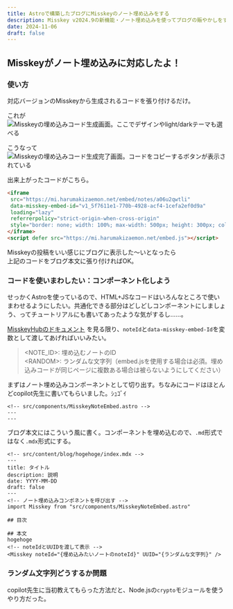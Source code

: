 ```yaml
---
title: Astroで構築したブログにMisskeyのノート埋め込みをする
description: Misskey v2024.9の新機能・ノート埋め込みを使ってブログの賑やかしをする
date: 2024-11-06
draft: false
---
```


## Misskeyがノート埋め込みに対応したよ！
### 使い方
対応バージョンのMisskeyから生成されるコードを張り付けるだけ。

これが
![Misskeyの埋め込みコード生成画面。ここでデザインやlight/darkテーマも選べる](./misskeyEmbedcapture01.png)

こうなって
![Misskeyの埋め込みコード生成完了画面。コードをコピーするボタンが表示されている](./misskeyEmbedcapture02.png)

出来上がったコードがこちら。
```html
<iframe
 src="https://mi.harumakizaemon.net/embed/notes/a06u2qwtli" 
 data-misskey-embed-id="v1_5f7611e1-770b-4928-acf4-1cefa2ef0d9a" 
 loading="lazy" 
 referrerpolicy="strict-origin-when-cross-origin" 
 style="border: none; width: 100%; max-width: 500px; height: 300px; color-scheme: light dark;">
</iframe>
<script defer src="https://mi.harumakizaemon.net/embed.js"></script>
```

Misskeyの投稿をいい感じにブログに表示した～いとなったら  
上記のコードをブログ本文に張り付ければOK。


### コードを使いまわしたい：コンポーネント化しよう
せっかくAstroを使っているので、HTML+JSなコードはいろんなところで使いまわせるようにしたい。共通化できる部分はどしどしコンポーネントにしましょう、ってチュートリアルにも書いてあったような気がするし……。

[MisskeyHubのドキュメント](https://misskey-hub.net/ja/docs/for-users/features/embed/) を見る限り、`noteId`と`data-misskey-embed-Id`を変数として渡してあげればいいみたい。  
> \<NOTE_ID\>: 埋め込むノートのID  
> \<RANDOM\>: ランダムな文字列（embed.jsを使用する場合は必須。埋め込みコードが同じページに複数ある場合は被らないようにしてください）


まずはノート埋め込みコンポーネントとして切り出す。ちなみにコードはほとんどcopilot先生に書いてもらいました。ｼｭｺﾞｲ

```astro
<!-- src/components/MisskeyNoteEmbed.astro -->
---
---

```

ブログ本文にはこういう風に書く。コンポーネントを埋め込むので、`.md`形式ではなく`.mdx`形式にする。

```astro
<!-- src/content/blog/hogehoge/index.mdx -->
---
title: タイトル
description: 説明
date: YYYY-MM-DD
draft: false
---
<!-- ノート埋め込みコンポネントを呼び出す -->
import Misskey from "src/components/MisskeyNoteEmbed.astro"

## 目次

## 本文
hogehoge
<!-- noteIdとUUIDを渡して表示 -->
<Misskey noteId="{埋め込みたいノートのnoteId}" UUID="{ランダムな文字列}" />

```

### ランダム文字列どうするか問題
 
copilot先生に当初教えてもらった方法だと、Node.jsの`crypto`モジュールを使うやり方だった。

